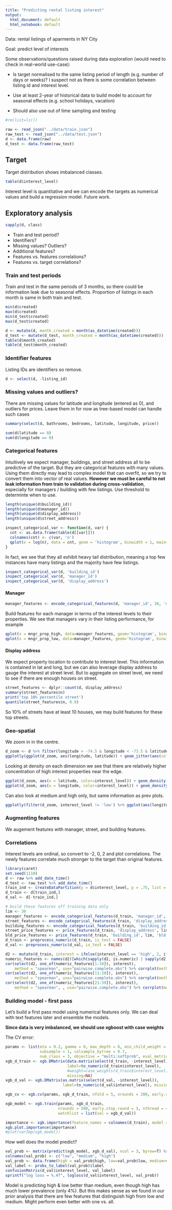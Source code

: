 ```yaml
---
title: "Predicting rental listing interest"
output:
  html_document: default
  html_notebook: default
---
```


Data: rental listings of aparments in NY City

Goal: predict level of interests

Some observations/questions raised during data exploration (would need to check in real-world use-case):

- Is target normalised to the same listing period of length (e.g. number of days or weeks)? I suspect not as there is some correlation between listing id and interest level.

- Use at least 2-year of historical data to build model to account for seasonal effects (e.g. school holidays, vacation)

- Should also use out of time sampling and testing

```r
#rm(list=ls())

raw <- read_json("../data/train.json")
raw_test <- read_json("../data/test.json")
d <- data.frame(raw)
d_test <- data.frame(raw_test)
```

## Target

Target distribution shows imbalanced classes.

```r
table(d$interest_level)
```

Interest level is quantitative and we can encode the targets as numerical values and build a regression model. Future work.

## Exploratory analysis 

```r
sapply(d, class)
```

- Train and test period?
- Identifiers?
- Missing values? Outliers?
- Additional features?
- Features vs. features correlations?
- Features vs. target correlations?

### Train and test periods
Train and test in the same periods of 3 months, so there could be information leak due to seasonal effects. Proportion of listings in each month is same in both train and test.

```r
min(d$created)
max(d$created)
min(d_test$created)
max(d_test$created)

d <- mutate(d, month_created = month(as_datetime(created)))
d_test <- mutate(d_test, month_created = month(as_datetime(created)))
table(d$month_created)
table(d_test$month_created)
```

### Identifier features

Listing IDs are identifiers so remove.
```r
d <- select(d, -listing_id)
```

### Missing values and outliers?

There are missing values for latitude and longitude (entered as 0), and outliers for prices. Leave them in for now as tree-based model can handle such cases
```r
summary(select(d, bathrooms, bedrooms, latitude, longitude, price))
```

```r
sum(d$latitude == 0)
sum(d$longitude == 0)
```

### Categorical features

Intuitively we expect manager, buildings, and street address all to be predictive of the target. But they are categorical features with many values. Using them directly may lead to complex model that can overfit, so we try to convert them into vector of real values. **However we must be careful to not leak information from train to validation during cross-validation**, especially for managers / building with few listings. Use threshold to determinte when to use.

```r
length(unique(d$building_id))
length(unique(d$manager_id))
length(unique(d$display_address))
length(unique(d$street_address))
```

```r
inspect_categorical_var <- function(d, var) {
  cnt <- as.data.frame(table(d[[var]]))
  colnames(cnt) <- c(var, 'n')
  qplot(x = log(n), data = cnt, geom = 'histogram', binwidth = 1, main=sprintf('histogram of %s counts', var))
}
```

In fact, we see that they all exhibit heavy tail distribution, meaning a top few instances have many listings and
the majority have few listings.

```r
inspect_categorical_var(d, 'building_id')
inspect_categorical_var(d, 'manager_id')
inspect_categorical_var(d, 'display_address')
```

#### Manager

```r
manager_features <- encode_categorical_features(d, 'manager_id', 30, 'mngr')
```

Build features for each manager in terms of the interest levels to their properties. We see that managers vary in their listing performance, for example

```r
qplot(x = mngr_prop_high, data=manager_features, geom='histogram', binwidth=0.1)
qplot(x = mngr_prop_low, data=manager_features, geom='histogram', binwidth=0.1)
```

#### Display address

We expect property location to contribute to interest level. This information is contained in lat and long, but we can also leverage display address to gauge the interest at street level. But to aggregate on street level, we need to see if there are enough houses on street.

```r
street_features <- dplyr::count(d, display_address)
summary(street_features$n)
print('top 10% percentile street')
quantile(street_features$n, 0.9)
```

So 10% of streets have at least 10 houses, we may build features for these top streets.

### Geo-spatial

We zoom in in the centre. 
```r
d_zoom <- d %>% filter(longitude > -74.5 & longitude < -73.5 & latitude > 40.5 & latitude < 41)
ggplotly(ggplot(d_zoom, aes(longitude, latitude)) + geom_jitter(aes(color = interest_level), alpha=0.5, size=0.2))
```

Looking at density on each dimension we see that there are relatively higher concentration of high interest properties near the edge.
```r
ggplot(d_zoom, aes(x = latitude, color=interest_level)) + geom_density()
ggplot(d_zoom, aes(x = longitude, color=interest_level)) + geom_density()
```

Can also look at medium and high only, but same information as prev plots.

```r
ggplotly(filter(d_zoom, interest_level != 'low') %>% ggplot(aes(longitude, latitude)) + geom_jitter(aes(color = interest_level), alpha=0.5, size=0.5))
```

### Augmenting features

We augement features with manager, street, and building features.

### Correlations

Interest levels are ordinal, so convert to -2, 0, 2 and plot correlations. The newly features correlate much stronger to the target than original features.

```r
library(caret)
set.seed(1110)
d <- raw %>% add_date_time()
d_test <- raw_test %>% add_date_time()
train_ind <- createDataPartition(y = d$interest_level, p = .75, list = FALSE)
d_train <- d[train_ind,]
d_val <- d[-train_ind,]

# build these features off training data only
lim <- 30
manager_features <- encode_categorical_features(d_train, 'manager_id', lim, 'mngr')
street_features <- encode_categorical_features(d_train, 'display_address', lim, 'street')
building_features <- encode_categorical_features(d_train, 'building_id', lim, 'bld')
street_price_features <- price_features(d_train, 'display_address', lim, 'street')
bld_price_features <- price_features(d_train, 'building_id', lim, 'bld')
d_train <- preprocess_numeric(d_train, is_test = FALSE)
d_val <- preprocess_numeric(d_val, is_test = FALSE)
```

```r
d2 <- mutate(d_train, interest = ifelse(interest_level == 'high', 2, ifelse(interest_level == 'medium', 1, 0)))
numeric_features <- names(d2)[which(sapply(d2, is.numeric) | sapply(d2, is.integer))]
cor(select(d2, one_of(numeric_features[1:10]), interest),
    method = "spearman", use="pairwise.complete.obs") %>% corrplot(method = "number")
cor(select(d2, one_of(numeric_features[11:20]), interest),
    method = "spearman", use="pairwise.complete.obs") %>% corrplot(method = "number")
cor(select(d2, one_of(numeric_features[21:39]), interest),
    method = "spearman", , use="pairwise.complete.obs") %>% corrplot(method = "number")
```

### Building model - first pass

Let's build a first pass model using numerical features only. We can deal with text features later and ensemble the models.

**Since data is very imbalanced, we should use xgboost with case weights**

The CV error:

```r
params <- list(eta = 0.2, gamma = 0, max_depth = 6, min_child_weight = 2,
               subsample = 1, colsample_bytree = 0.7,
               num_class = 3, objective = "multi:softprob", eval_metric = "mlogloss")
xgb_d_train <- xgb.DMatrix(data.matrix(select(d_train, -interest_level)),
                           label=to_numeric(d_train$interest_level),
                           #weight=case_weights(d_train$interest_level),
                           missing=NA)
xgb_d_val <- xgb.DMatrix(as.matrix(select(d_val, -interest_level)),
                         label=to_numeric(d_val$interest_level), missing=NA)

xgb_cv <- xgb.cv(params, xgb_d_train, nfold = 5, nrounds = 200, early.stop.round = 3, nthread = 4)
```

```r
xgb_model <- xgb.train(params, xgb_d_train, 
                       nrounds = 500, early.stop.round = 3, nthread = 4,
                       watchlist = list(val = xgb_d_val))
```

```r
importance <- xgb.importance(feature_names = colnames(d_train), model = xgb_model)
xgb.plot.importance(importance)
#plot(varImp(xgb_model))
```

How well does the model predict?

```r
val_prob <- matrix(predict(xgb_model, xgb_d_val), ncol = 3, byrow=T) %>% data.frame()
colnames(val_prob) <- c("low", "medium", "high")
val_prob <- data.frame(high = val_prob$high, low=val_prob$low, medium=val_prob$medium)
val_label <- probs_to_label(val_prob)$label
confusionMatrix(d_val$interest_level, val_label)
sprintf("log loss = %.4f", logloss(d_val$interest_level, val_prob))
```

Model is predicting high & low better than medium, even though high has much lower prevalence (only 4%). But this makes sense as we found in our prior analysis that there are few features that distinguish high from low and medium. Might perform even better with one vs. all.

